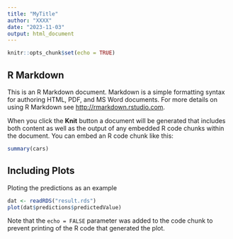 ```yaml
---
title: "MyTitle"
author: "XXXX"
date: "2023-11-03"
output: html_document
---
```


```r
knitr::opts_chunk$set(echo = TRUE)
```

## R Markdown

This is an R Markdown document. Markdown is a simple formatting syntax for authoring HTML, PDF, and MS Word documents. For more details on using R Markdown see <http://rmarkdown.rstudio.com>.

When you click the **Knit** button a document will be generated that includes both content as well as the output of any embedded R code chunks within the document. You can embed an R code chunk like this:

```r
summary(cars)
```

## Including Plots

Ploting the predictions as an example

```r
dat <- readRDS("result.rds")
plot(dat$predictions$predictedValue)
```

Note that the `echo = FALSE` parameter was added to the code chunk to prevent printing of the R code that generated the plot.
